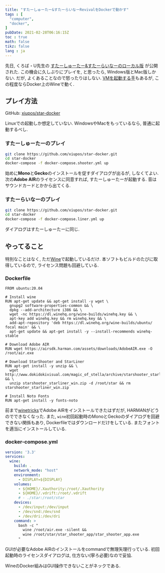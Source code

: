 ```yaml
---
title: "すたーしゅーたー&すたーらいなーRevivalをDockerで動かす"
tags : [
  "computer",
  "docker",
]
pubDate: 2021-02-28T06:16:15Z
toc : true
math: false
tikz: false
lang : ja
---
```


先日, くろば・U先生の
[すたーしゅーたー&すたーらいなーのローカル版](http://www.dokidokivisual.com/magic_of_stella/ss_sn_revival.php)
が公開された.
この機会に久しぶりにプレイを, と思ったら,
Windows版とMac版しかない.
だが, よくあることなので怒ったりはしない.
[VMを起動する手](https://blog.xiupos.net/blog/computer/win10-vm-archlinux/)もあるが,
この程度ならDocker上のWineで動く.

## プレイ方法

GitHub: [xiupos/star-docker](https://github.com/xiupos/star-docker)

Linuxでの起動しか想定していない.
WindowsやMacをもっているなら, 普通に起動するべし.

### すたーしゅーたーのプレイ
```bash
git clone https://github.com/xiupos/star-docker.git
cd star-docker
docker-compose -f docker-compose.shooter.yml up
```
始めに**Mono**と**Gecko**のインストールを促すダイアログが出るが,
しなくてよい. 次の**Adobe AIR**のライセンスに同意すれば,
すたーしゅーたーが起動する.
音はサウンドカードとかから出てくる.

### すたーらいなーのプレイ
```bash
git clone https://github.com/xiupos/star-docker.git
cd star-docker
docker-compose -f docker-compose.liner.yml up
```
ダイアログはすたーしゅーたーに同じ.

## やってること

特別なことはなく, ただ[Wine](https://www.winehq.org/)で起動しているだけ.
本ソフトもビルドのたびに取得しているので,
ライセンス問題も回避している.

### Dockerfile

```docker
FROM ubuntu:20.04

# Install wine
RUN apt-get update && apt-get install -y wget \
  gnupg2 software-properties-common && \
  dpkg --add-architecture i386 && \
  wget -nc https://dl.winehq.org/wine-builds/winehq.key && \
  apt-key add winehq.key && rm winehq.key && \
  add-apt-repository 'deb https://dl.winehq.org/wine-builds/ubuntu/ focal main' && \
  apt-get update && apt-get install -y --install-recommends winehq-stable

# Download Adobe AIR
RUN wget https://airsdk.harman.com/assets/downloads/AdobeAIR.exe -O /root/air.exe

# Download StarShooter and StarLiner
RUN apt-get install -y unzip && \
  wget http://www.dokidokivisual.com/magic_of_stella/archive/starshooter_starliner_win.zip && \
  unzip starshooter_starliner_win.zip -d /root/star && rm starshooter_starliner_win.zip

# Install Noto Fonts
RUN apt-get install -y fonts-noto
```

前まで[winetricks](https://wiki.winehq.org/Winetricks)でAdobe AIRをインストールできたはずだが,
HARMANがどうのでできなくなった.
また, `wine`初回起動時のMonoとGeckoのダイアログを回避できない関係もあり,
Dockerfileではダウンロードだけをしている.
またフォントを適当にインストールしている.

### docker-compose.yml

```yaml
version: '3.3'
services:
  wine:
    build: .
    network_mode: "host"
    environment:
      - DISPLAY=${DISPLAY}
    volumes:
      - ${HOME}/.Xauthority:/root/.Xauthority
      - ${HOME}/.vdrift:/root/.vdrift
      # - ./star:/root/star
    devices:
      - /dev/input:/dev/input
      - /dev/snd:/dev/snd
      - /dev/dri:/dev/dri
    command: >
      bash -c "
        wine /root/air.exe -silent &&
        wine /root/star/star_shooter_app/star_shooter_app.exe
      "
```

GUIが必要なAdobe AIRのインストールをcommandで無理矢理行っている.
初回起動時のライセンスダイアログは, 仕方ない(寧ろ必要)なので妥協.

WineのDocker組みはGUI操作できないことがネックである.
